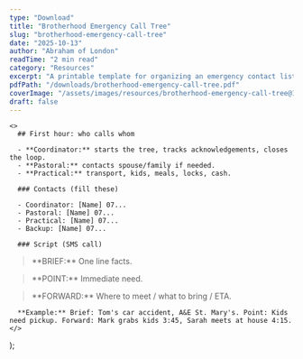 ```yaml
---
type: "Download"
title: "Brotherhood Emergency Call Tree"
slug: "brotherhood-emergency-call-tree"
date: "2025-10-13"
author: "Abraham of London"
readTime: "2 min read"
category: "Resources"
excerpt: "A printable template for organizing an emergency contact list for your brotherhood."
pdfPath: "/downloads/brotherhood-emergency-call-tree.pdf"
coverImage: "/assets/images/resources/brotherhood-emergency-call-tree@1600.jpg"
draft: false
---
```


    <>
      ## First hour: who calls whom

      - **Coordinator:** starts the tree, tracks acknowledgements, closes the loop.
      - **Pastoral:** contacts spouse/family if needed.
      - **Practical:** transport, kids, meals, locks, cash.

      ### Contacts (fill these)

      - Coordinator: [Name] 07...
      - Pastoral: [Name] 07...
      - Practical: [Name] 07...
      - Backup: [Name] 07...

      ### Script (SMS call)

<blockquote>
**BRIEF:** One line facts.
</blockquote>

<blockquote>
**POINT:** Immediate need.
</blockquote>

<blockquote>
**FORWARD:** Where to meet / what to bring / ETA.
</blockquote>

      **Example:** Brief: Tom's car accident, A&E St. Mary's. Point: Kids need pickup. Forward: Mark grabs kids 3:45, Sarah meets at house 4:15.
    </>
  );



